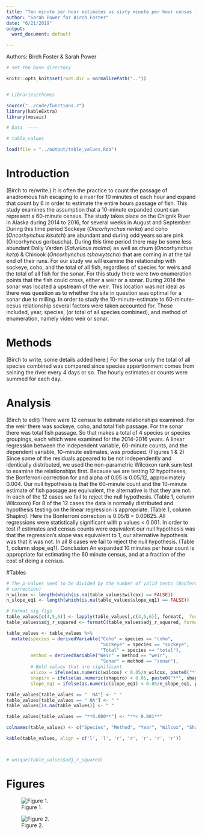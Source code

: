 ```yaml
---
title: "Ten minute per hour estimates vs sixty minute per hour census for weirs and sonar."
author: "Sarah Power for Birch Foster"
date: "6/21/2019"
output:
  word_document: default

---
```

Authors: Birch Foster & Sarah Power

```r


# set the base directory

knitr::opts_knit$set(root.dir = normalizePath(".."))


# Libraries/themes

source("../code/functions.r")
library(kableExtra)
library(mosaic)

# Data  ----

# table_values

load(file = "../output/table_values.Rda")


```


# Introduction

(Birch to re/write.)
It is often the practice to count the passage of anadromous fish escaping to a river for 10 minutes of each hour and expand that count by 6 in order to estimate the entire hours passage of fish. This study examines the assumption that a 10-minute expanded count can represent a 60-minute census.
The study takes place on the Chignik River in Alaska during 2014 to 2016, for several weeks in August and September. During this time period Sockeye (*Oncorhynchus nerka*) and coho (*Oncorhynchus kisutch*) are abundant and during odd years so are pink (Oncorhyncus gorbuscha). During this time period there may be some less abundant Dolly Varden (*Salvelinus malma*) as well as chum (*Oncorhynchus keta*) & Chinook (*Oncorhynchus tshawytscha*) that are coming in at the tail end of their runs. For our study we will examine the relationship with sockeye, coho, and the total of all fish, regardless of species for weirs and the total of all fish for the sonar.
For this study there were two enumeration points that the fish could cross, either a weir or a sonar. During 2014 the sonar was located a upstream of the weir. This location was not ideal as there was question as to whether the site in question was optimal for a sonar due to milling. 
In order to study the 10-minute-estimate to 60-minute-cesus relationship several factors were taken accounted for. Those included, year, species, (or total of all species combined), and method of enumeration, namely video weir or sonar. 

# Methods
(Birch to write, some details added here:)
For the sonar only the total of all species combined was compared since species apportionment comes from seining the river every 4 days or so.
The hourly estimates or counts were summed for each day. 

# Analysis
(Birch to edit)
There were 12 census to estimate relationships examined. For the weir there was sockeye, coho, and total fish passage. For the sonar there was total fish passage. So that makes a total of 4 species or species groupings, each which were examined for the 2014-2016 years.
A linear regression between the independent variable, 60-minute counts, and the dependent variable, 10-minute estimates, was produced. (Figures 1 & 2) Since some of the residuals appeared to be not independently and identically distributed, we used the non-parametric Wilcoxon rank sum test to examine the relationships first. Because we are testing 12 hypotheses, the Bonferroni correction for and alpha of 0.05 is 0.05/12, approximately 0.004.
Our null hypothesis is that the 60-minute count and the 10-minute estimate of fish passage are equivalent, the alternative is that they are not. In each of the 12 cases we fail to reject the null hypothesis. (Table 1, column Wilcoxon)
For 8 of the 12 cases the data is normally distributed and hypothesis testing on the linear regression is appropriate. (Table 1, column Shapiro).  Here the Bonferroni correction is 0.05/8 = 0.00625. All regressions were statistically significant with p values < 0.001. In order to test if estimates and census counts were equivalent our null hypothesis was that the regression's slope was equivalent to 1, our alternative hypothesis was that it was not. In all 8 cases we fail to reject the null hypothesis. (Table 1, column slope_eq1).
Conclusion
An expanded 10 minutes per hour count is appropriate for estimating the 60 minute census, and at a fraction of the cost of doing a census. 

#Tables


```r

# The p-values need to be divided by the number of valid tests (Bonferroni
# correction)
n_wilcox <- length(which(is.na(table_values$wilcox) == FALSE))
n_slope_eq1 <- length(which(is.na(table_values$slope_eq1) == FALSE))

# Format sig figs
table_values[c(4,5,6)] <- lapply(table_values[,c(4,5,6)], formatC,  format="f", digits = 3)
table_values$adj_r_squared <- formatC(table_values$adj_r_squared, format="f", digits = 2)

table_values <- table_values %>%
  mutate(species = derivedVariable("Coho" = species == "coho",
                                   "Sockeye" = species == "sockeye",
                                   "Total" = species == "total"),
         method = derivedVariable("Weir" = method == "weir",
                                   "Sonar" = method == "sonar"),
         # Bold values that are significant
         wilcox = ifelse(as.numeric(wilcox) < 0.05/n_wilcox, paste0("**", wilcox, "**"), wilcox),
         shapiro = ifelse(as.numeric(shapiro) < 0.05, paste0("**", shapiro, "**"), shapiro),
         slope_eq1 = ifelse(as.numeric(slope_eq1) < 0.05/n_slope_eq1, paste0("**", slope_eq1, "**"), slope_eq1))

table_values[table_values == "  NA"] <- " "
table_values[table_values == " NA"] <- " "
table_values[is.na(table_values)] <- " "

table_values[table_values == "**0.000**"] <- "**< 0.001**"

colnames(table_values) <- c("Species", "Method", "Year", "Wilcox", "Shapiro", "Slope = 1", "Adj $R^2$")

kable(table_values, align = c('l', 'l', 'r', 'r', 'r', 'r', 'r'))



# unique(table_values$adj_r_squared)
```

# Figures

![Figure 1.](../figures/weirsoockeyecoho1060graphs.png)



![Figure 2.](../figures/weirsonartotal1060graphs.png)





